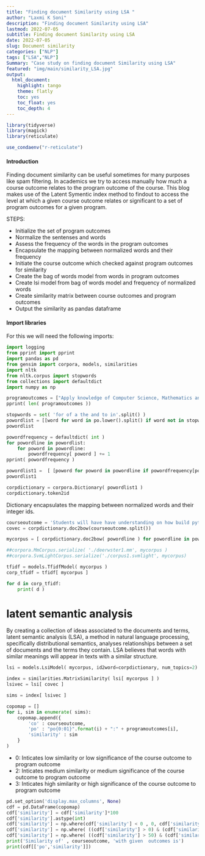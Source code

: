 ```yaml
---
title: "Finding document Similarity using LSA "
author: "Laxmi K Soni"
description: "Finding document Similarity using LSA"
lastmod: 2022-07-05
subtitle: Finding document Similarity using LSA
date: 2022-07-05
slug: Document similarity
categories: ["NLP"]
tags: ["LSA","NLP"]
Summary: "Case study on finding document Similarity using LSA"
featured: "img/main/similarity_LSA.jpg"
output:
  html_document:
    highlight: tango
    theme: flatly
    toc: yes
    toc_float: yes
    toc_depth: 4
---
```



```r
library(tidyverse)
library(magick)
library(reticulate)

use_condaenv("r-reticulate")

```

#### Introduction

Finding document similarity can be useful sometimes for many purposes like spam filtering. 
In academics we try to access manually how much a course outcome relates to the program outcome of the course. 
This blog makes use of the Latent Symentic index method to findout to access the level at which a given course
outcome relates or significant to a set of program outcomes for a given program. 

STEPS:

+ Initialize the set of program outcomes
+ Normalize the sentenses and words
+ Assess the frequency of the words in the program outcomes
+ Encapsulate the mapping between normalized words and their frequency
+ Initiate the course outcome which checked against program outcomes for similarity
+ Create the bag of words model from words in program outcomes
+ Create lsi model from bag of words model and frequency of normalized words
+ Create similarity matrix between course outcomes and program outcomes
+ Output the similarity as pandas dataframe

#### Import libraries

For this  we will need the following imports:

```python
import logging
from pprint import pprint
import pandas as pd
from gensim import corpora, models, similarities
import nltk
from nltk.corpus import stopwords
from collections import defaultdict
import numpy as np
```


```python
programoutcomes = ["Apply knowledge of Computer Science, Mathematics and Physics to identify, analyse problems and to provide effective solutions.","Ability to design, develop algorithms and provide software solutions to cater the industrial needs","Inculcate skills to excel in the fields of Information Technology and its Enabled services, Government and Private sectors, Teaching and Research","Instil ethical responsibilities, human and professional values and make their contribution to the society","Engaged in lifelong learning to equip them to the changing environment and be prepared to take-up mastering programmes","Provides a systematic understanding of the concepts and theories of mathematics and computing their application in the software world.","Graduates will have necessary critical and analytical skills to resolve problem","They will attain eligibility to successfully pursue their career objectives in advanced education, scientific career in government or industry.","Understand the impact of scientific solutions in societal and environmental conpotexts, and demonstrate the knowledge of, and need for sustainable development."]
pprint( len( programoutcomes ))
```


```python
stopwords = set( 'for of a the and to in'.split() )
powordlist = [[word for word in po.lower().split() if word not in stopwords] for po in programoutcomes]
powordlist
``` 


```python
powordfrequency = defaultdict( int )
for powordline in powordlist:
    for poword in powordline:
        powordfrequency[ poword ] += 1
pprint( powordfrequency )


``` 

```python
powordlist1 =  [ [poword for poword in powordline if powordfrequency[poword] > 1] for powordline in powordlist]
powordlist1
```

```python
corpdictionary = corpora.Dictionary( powordlist1 )
corpdictionary.token2id
```
Dictionary encapsulates the mapping between normalized words and their integer ids.

```python
courseoutcome = 'Students will have have understanding on how build python development environment.'
covec = corpdictionary.doc2bow(courseoutcome.split())
```
         
```python
mycorpus = [ corpdictionary.doc2bow( powordline ) for powordline in powordlist ]

```

```python
##corpora.MmCorpus.serialize( './deerwster1.mm', mycorpus )
##corpora.SvmLightCorpus.serialize('./corpus1.svmlight', mycorpus)
```

```python
tfidf = models.TfidfModel( mycorpus )
corp_tfidf = tfidf[ mycorpus ]
```

```python
for d in corp_tfidf:
    print( d )
```    


# latent semantic analysis

By creating a collection of ideas associated to the documents and terms, latent semantic analysis (LSA), a method in natural language processing, specifically distributional semantics, analyses relationships between a set of documents and the terms they contain. LSA believes that words with similar meanings will appear in texts with a similar structure.

```python
lsi = models.LsiModel( mycorpus, id2word=corpdictionary, num_topics=2)
```

```python
index = similarities.MatrixSimilarity( lsi[ mycorpus ] )
lsivec = lsi[ covec ]
```

```python
sims = index[ lsivec ]
```

```python
copomap = []
for i, sim in enumerate( sims):
    copomap.append({
        'co' : courseoutcome,
        'po' : "po{0:01}".format(i) + ":" + programoutcomes[i],
        'similarity' : sim
    }
)
```


+ 0: Inticates low similarity or low significance of the course outcome to program outcome
+ 2: Inticates medium similarity or medium significance of the course outcome to program outcome
+ 3: Inticates high similarity or high significance of the course outcome to program outcome

```python
pd.set_option('display.max_columns', None)
cdf = pd.DataFrame(copomap)
cdf['similarity'] = cdf['similarity']*100
cdf['similarity'].astype(int)
cdf['similarity'] = np.where(cdf['similarity'] < 0 , 0, cdf['similarity'].astype(int) )
cdf['similarity'] = np.where( ((cdf['similarity'] > 0) & (cdf['similarity'] < 50)) , 2 , cdf['similarity'].astype(int) )
cdf['similarity'] = np.where( ((cdf['similarity'] > 50) & (cdf['similarity'] < 100)) , 3 , cdf['similarity'].astype(int) )
print('Similarity of' , courseoutcome, 'with given  outcomes is')
print(cdf[['po','similarity']])
```



